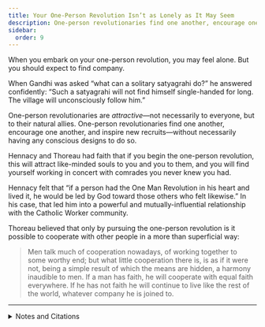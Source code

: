 ```yaml
---
title: Your One-Person Revolution Isn’t as Lonely as It May Seem
description: One-person revolutionaries find one another, encourage one another, and inspire new recruits.
sidebar:
  order: 9
---
```


When you embark on your one-person revolution, you may feel alone.
But you should expect to find company.

When Gandhi was asked “what can a solitary satyagrahi do?” he answered confidently:
“Such a satyagrahi will not find himself single-handed for long.
The village will unconsciously follow him.”

One-person revolutionaries are *attractive*—not necessarily to everyone, but to their natural allies.
One-person revolutionaries find one another, encourage one another, and inspire new recruits—without necessarily having any conscious designs to do so.

Hennacy and Thoreau had faith that if you begin the one-person revolution, this will attract like-minded souls to you and you to them, and you will find yourself working in concert with comrades you never knew you had.

Hennacy felt that “if a person had the One Man Revolution in his heart and lived it, he would be led by God toward those others who felt likewise.”
In his case, that led him into a powerful and mutually-influential relationship with the Catholic Worker community.

Thoreau believed that only by pursuing the one-person revolution is it possible to cooperate with other people in a more than superficial way:

> Men talk much of cooperation nowadays, of working together to some worthy end; but what little cooperation there is, is as if it were not, being a simple result of which the means are hidden, a harmony inaudible to men.
> If a man has faith, he will cooperate with equal faith everywhere.
> If he has not faith he will continue to live like the rest of the world, whatever company he is joined to.

<Aside type="wikipedia" title="Wikipedia">
  <WikipediaBadge title="Mahatma Gandhi" />
  <WikipediaBadge title="Satyagraha" />
  <WikipediaBadge title="Ammon Hennacy" />
  <WikipediaBadge title="Catholic Worker Movement" />
  <WikipediaBadge title="Henry David Thoreau" />
</Aside>

---

<details>
<summary>Notes and Citations</summary>

* Gandhi, M.K. “What can a solitary satyagrahi do?” <i>Non-Violent Resistance (Satyagraha)</i> (1961) [pp. 376–77](https://archive.org/details/nonviolentresist00gand/page/376/mode/2up) (quoting from <i>Harijan</i>, 8 April 1940)
* Hennacy, Ammon “Social Work, 1930–1942, Milwaukee-Denver” <i>The Book of Ammon</i> (1970) [p. 43](https://archive.org/details/bookofammon0000ammo/page/43/mode/1up)
* Thoreau, H.D., [undated journal entry](https://sniggle.net/TPL/index5.php?entry=excerpts02#183747) (1837–47 range), from <i>The Price of Freedom</i> (2008) p. 41

</details>
